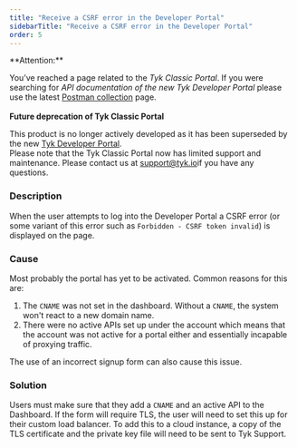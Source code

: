 ```yaml
---
title: "Receive a CSRF error in the Developer Portal"
sidebarTitle: "Receive a CSRF error in the Developer Portal"
order: 5
---
```



<Warning>
**Attention:**

You’ve reached a page related to the *Tyk Classic Portal*. If you were searching for *API documentation of the new Tyk
Developer Portal* please use the latest
[Postman collection](/docs3/product-stack/tyk-enterprise-developer-portal/api-documentation/tyk-edp-api) page.
<br />
<br />
**Future deprecation of Tyk Classic Portal**

This product is no longer actively developed as it
has been superseded by the new [Tyk Developer Portal](/docs3/portal/overview/intro).
<br />
Please note that the Tyk Classic Portal now has limited support and maintenance. Please contact us at
[support@tyk.io](<mailto:support@tyk.io?subject=Tyk classic developer portal>)if you have any questions.
</Warning>


### Description

When the user attempts to log into the Developer Portal a CSRF error (or some variant of this error such as `Forbidden - CSRF token invalid`) is displayed on the page.

### Cause

Most probably the portal has yet to be activated. Common reasons for this are:

1.  The `CNAME` was not set in the dashboard. Without a `CNAME`, the system won't react to a new domain name.
2.  There were no active APIs set up under the account which means that the account was not active for a portal either and essentially incapable of proxying traffic.

The use of an incorrect signup form can also cause this issue.

### Solution

Users must make sure that they add a `CNAME` and an active API to the Dashboard. If the form will require TLS, the user will need to set this up for their custom load balancer. To add this to a cloud instance, a copy of the TLS certificate and the private key file will need to be sent to Tyk Support.